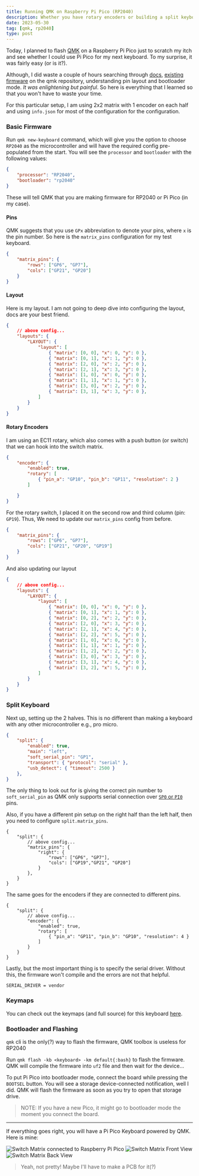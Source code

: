 ```yaml
---
title: Running QMK on Raspberry Pi Pico (RP2040)
description: Whether you have rotary encoders or building a split keyboard, everything is easier than you think.
date: 2023-05-30
tag: [qmk, rp2040]
type: post
---
```



Today, I planned to flash [QMK](https://docs.qmk.fm/) on a Raspberry Pi Pico just to scratch my itch and see whether I could use Pi Pico for my next keyboard. To my surprise, it was fairly easy (or is it?).

Although, I did waste a couple of hours searching through [docs](https://docs.qmk.fm/#/platformdev_rp2040?id=raspberry-pi-rp2040), [existing firmware](https://github.com/qmk/qmk_firmware/blob/master/keyboards/controllerworks/mini42/readme.md) on the qmk repository, understanding pin layout and bootloader mode. _It was enlightening but painful_. So here is everything that I learned so that you won't have to waste your time.

<Callout>For this particular setup, I am using 2x2 matrix with 1 encoder on each half and using `info.json` for most of the configuration for the configuration.</Callout>

### Basic Firmware

Run `qmk new-keyboard` command, which will give you the option to choose `RP2040` as the microcontroller and will have the required config pre-populated from the start. You will see the `processor` and `bootloader` with the following values:

```json filename="info.json"
{
    "processor": "RP2040",
    "bootloader": "rp2040"
}
```

These will tell QMK that you are making firmware for RP2040 or Pi Pico (in my case).

#### Pins

QMK suggests that you use `GPx` abbreviation to denote your pins, where `x` is the pin number. So here is the `matrix_pins` configuration for my test keyboard.

```json filename="info.json"
{
    "matrix_pins": {
        "rows": ["GP6", "GP7"],
        "cols": ["GP21", "GP20"]
    }
}
```

#### Layout

Here is my layout. I am not going to deep dive into configuring the layout, docs are your best friend.

```json filename="info.json"
{
    // above config...
    "layouts": {
        "LAYOUT": {
            "layout": [
                { "matrix": [0, 0], "x": 0, "y": 0 },
                { "matrix": [0, 1], "x": 1, "y": 0 },
                { "matrix": [2, 0], "x": 2, "y": 0 },
                { "matrix": [2, 1], "x": 3, "y": 0 },
                { "matrix": [1, 0], "x": 0, "y": 0 },
                { "matrix": [1, 1], "x": 1, "y": 0 },
                { "matrix": [3, 0], "x": 2, "y": 0 },
                { "matrix": [3, 1], "x": 3, "y": 0 },
            ]
        }
    }
}
```

#### Rotary Encoders

I am using an EC11 rotary, which also comes with a push button (or switch) that we can hook into the switch matrix.

```json filename="info.json" {5}
{
    "encoder": {
        "enabled": true,
        "rotary": [
            { "pin_a": "GP10", "pin_b": "GP11", "resolution": 2 }
        ]

    }
}
```

For the rotary switch, I placed it on the second row and third column (pin: `GP19`). Thus, We need to update our `matrix_pins` config from before.

```json filename="info.json" {4} /GP19/
{
    "matrix_pins": {
        "rows": ["GP6", "GP7"],
        "cols": ["GP21", "GP20", "GP19"]
    }
}
```

And also updating our layout

```json filename="info.json" {8,11,14,17}
{
    // above config...
    "layouts": {
        "LAYOUT": {
            "layout": [
                { "matrix": [0, 0], "x": 0, "y": 0 },
                { "matrix": [0, 1], "x": 1, "y": 0 },
                { "matrix": [0, 2], "x": 2, "y": 0 },
                { "matrix": [2, 0], "x": 3, "y": 0 },
                { "matrix": [2, 1], "x": 4, "y": 0 },
                { "matrix": [2, 2], "x": 5, "y": 0 },
                { "matrix": [1, 0], "x": 0, "y": 0 },
                { "matrix": [1, 1], "x": 1, "y": 0 },
                { "matrix": [1, 2], "x": 2, "y": 0 },
                { "matrix": [3, 0], "x": 3, "y": 0 },
                { "matrix": [3, 1], "x": 4, "y": 0 },
                { "matrix": [3, 2], "x": 5, "y": 0 },
            ]
        }
    }
}
```

### Split Keyboard

Next up, setting up the 2 halves. This is no different than making a keyboard with any other microcontroller e.g., pro micro.

```json filename="info.json" {5} /soft_serial_pin/
{
    "split": {
        "enabled": true,
        "main": "left",
        "soft_serial_pin": "GP1",
        "transport": { "protocol": "serial" },
        "usb_detect": { "timeout": 2500 }
    },
}
```

The only thing to look out for is giving the correct pin number to `soft_serial_pin` as QMK only supports serial connection over [`SP0` or `PI0`](https://github.com/qmk/qmk_firmware/blob/master/docs/platformdev_rp2040.md#raspberry-pi-rp2040) pins.

Also, if you have a different pin setup on the right half than the left half, then you need to configure `split.matrix_pins`.

```jsonc filename="info.json"
{
    "split": {
        // above config...
        "matrix_pins": {
            "right": {
                "rows": ["GP6", "GP7"],
                "cols": ["GP19","GP21", "GP20"]
            }
        },
    }
}
```

The same goes for the encoders if they are connected to different pins.

```jsonc filename="info.json"
{
    "split": {
        // above config...
        "encoder": {
            "enabled": true,
            "rotary": [
                { "pin_a": "GP11", "pin_b": "GP10", "resolution": 4 }
            ]
        }
    }
}
```

Lastly, but the most important thing is to specify the serial driver. Without this, the firmware won't compile and the errors are not that helpful.

```make filename="rules.mk"
SERIAL_DRIVER = vendor
```

### Keymaps

You can check out the keymaps (and full source) for this keyboard [here](https://github.com/numToStr/qmk_firmware/tree/picopad/keyboards/picopad).

### Bootloader and Flashing

<Callout>`qmk` cli is the only(?) way to flash the firmware, QMK toolbox is useless for RP2040</Callout>

Run `qmk flash -kb <keyboard> -km default{:bash}` to flash the firmware. QMK will compile the firmware into `uf2` file and then wait for the device...

To put Pi Pico into bootloader mode, connect the board while pressing the `BOOTSEL` button. You will see a storage device-connected notification, well I did. QMK will flash the firmware as soon as you try to open that storage drive.

> NOTE: If you have a new Pico, it might go to bootloader mode the moment you connect the board.

---

If everything goes right, you will have a Pi Pico Keyboard powered by QMK. Here is mine:

![Switch Matrix connected to Raspberry Pi Pico](/images/qmk-pi-pico/all.webp)
![Switch Matrix Front View](/images/qmk-pi-pico/back.webp)
![Switch Matrix Back View](/images/qmk-pi-pico/front.webp)

> Yeah, not pretty! Maybe I'll have to make a PCB for it(?)

